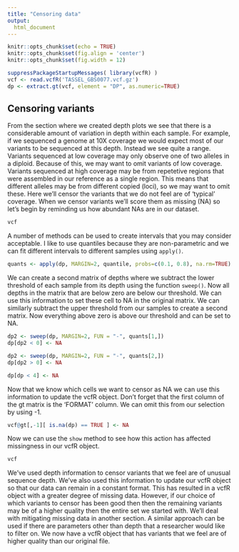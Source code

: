 ```yaml
---
title: "Censoring data"
output:
  html_document
---
```



```r
knitr::opts_chunk$set(echo = TRUE)
knitr::opts_chunk$set(fig.align = 'center')
knitr::opts_chunk$set(fig.width = 12)
```


```r
suppressPackageStartupMessages( library(vcfR) )
vcf <- read.vcfR('TASSEL_GBS0077.vcf.gz')
dp <- extract.gt(vcf, element = "DP", as.numeric=TRUE)
```



## Censoring variants


From the section where we created depth plots we see that there is a considerable amount of variation in depth within each sample.
For example, if we sequenced a genome at 10X coverage we would expect most of our variants to be sequenced at this depth.
Instead we see quite a range.
Variants sequenced at low coverage may only observe one of two alleles in a diploid.
Because of this, we may want to omit variants of low coverage.
Variants sequenced at high coverage may be from repetetive regions that were assembled in our reference as a single region.
This means that different alleles may be from different copied (loci), so we may want to omit these.
Here we'll censor the variants that we do not feel are of 'typical' coverage.
When we censor variants we'll score them as missing (NA) so let's begin by reminding us how abundant NAs are in our dataset.


```r
vcf
```


A number of methods can be used to create intervals that you may consider acceptable.
I like to use quantiles because they are non-parametric and we can fit different intervals to different samples using `apply()`.


```r
quants <- apply(dp, MARGIN=2, quantile, probs=c(0.1, 0.8), na.rm=TRUE)
```


We can create a second matrix of depths where we subtract the lower threshold of each sample from its depth using the function `sweep()`.
Now all depths in the matrix that are below zero are below our threshold.
We can use this information to set these cell to NA in the original matrix.
We can similarly subtract the upper threshold from our samples to create a second matrix.
Now everything above zero is above our threshold and can be set to NA.


```r
dp2 <- sweep(dp, MARGIN=2, FUN = "-", quants[1,])
dp[dp2 < 0] <- NA

dp2 <- sweep(dp, MARGIN=2, FUN = "-", quants[2,])
dp[dp2 > 0] <- NA

dp[dp < 4] <- NA
```


Now that we know which cells we want to censor as NA we can use this information to update the vcfR object.
Don't forget that the first column of the gt matrix is the 'FORMAT' column.
We can omit this from our selection by using -1.


```r
vcf@gt[,-1][ is.na(dp) == TRUE ] <- NA
```


Now we can use the `show` method to see how this action has affected missingness in our vcfR object.


```r
vcf
```


We've used depth information to censor variants that we feel are of unusual sequence depth.
We've also used this information to update our vcfR object so that our data can remain in a constant format.
This has resulted in a vcfR object with a greater degree of missing data.
However, if our choice of which variants to censor has been good then then the remaining variants may be of a higher quality then the entire set we started with.
We'll deal with mitigating missing data in another section.
A similar approach can be used if there are parameters other than depth that a researcher would like to filter on.
We now have a vcfR object that has variants that we feel are of higher quality than our original file.




